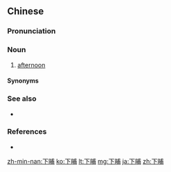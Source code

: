 ==Chinese==
{{zh-forms}}

===Pronunciation===
{{zh-pron
|mn=xm,hc,tc:ē-po͘/qz:ě-po͘/zz:ēe-po͘/lk,sx,tp,tn,kh:e-po͘/yl:eⁿ-po͘
|cat=n
}}

===Noun===
{{zh-noun}}

# {{lb|zh|Min Nan}} [[afternoon]]

====Synonyms====
{{zh-dial|下午}}

===See also===
* {{zh-l|下昏}}

===References===
*{{thcwd|440}}

[[zh-min-nan:下晡]]
[[ko:下晡]]
[[lt:下晡]]
[[mg:下晡]]
[[ja:下晡]]
[[zh:下晡]]